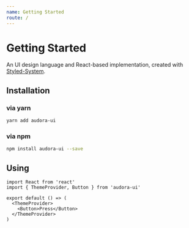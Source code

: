 ```yaml
---
name: Getting Started
route: /
---
```


# Getting Started

An UI design language and React-based implementation, created with [Styled-System](https://github.com/jxnblk/styled-system).

## Installation

### via yarn
```bash
yarn add audora-ui
```
### via npm
```bash
npm install audora-ui --save
```

## Using

```
import React from 'react'
import { ThemeProvider, Button } from 'audora-ui'

export default () => (
  <ThemeProvider>
    <Button>Press</Button>
  </ThemeProvider>
)
```